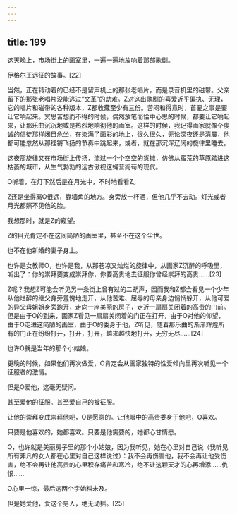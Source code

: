 ```yaml
---
---
---
```

title: 199
---



这天晚上，市场街上的画室里，一遍一遍地放响着那部歌剧。

伊格尔王远征的故事。[22]

当然，正在转动着的已经不是留声机上的那张老唱片，而是录音机里的磁带。父亲留下的那张老唱片没能逃过“文革”的劫难。Z对这出歌剧的喜爱近乎偏执、无理，它的唱片和磁带的各种版本，Z都收藏至少有三份。苦闷和得意时，首要之事是要让它响起来。冥思苦想而不得的时候，偶然放笔而恰中心思的时候，都要让它响起来，让那乐曲沉沉地或是热烈地响彻他的画室。这样的时候，我记得画家就像个虔诚的信徒那样闭目危坐，在染满了画彩的地上，很久很久，无论深夜还是清晨，他都可能忽然从那铿锵飞扬的节奏中跳起来，或者，就在那沉浑辽阔的旋律里睡去。

这夜那旋律又在市场街上传扬，流过一个个空空的货摊，仿佛从蛮荒的草原踏进这枯萎的城市，从生气勃勃的远古傲视这蝇营狗苟的现代。

O听着，在灯下然后是在月光中，不时地看看Z。

Z还是坐得离O很远，靠墙角的地方。身旁放一杯酒，但他几乎不去动。灯光或者月光都照不见他的脸。

我想那时，就是Z的窥望。

Z的目光肯定不在这间简陋的画室里，甚至不在这个尘世。

也不在他新婚的妻子身上。

也许是女教师O，也许是我，从那苍凉又灿烂的旋律中，从画家Z沉醉的呼吸里，听出了：你的崇拜要变成崇拜你，你要高贵地去征服你曾经崇拜的高贵……[23]

Z呢？我想Z可能会听见另一条街上曾有过的二胡声，因而我和Z都会看见一个少年从他烂醉的继父身旁羞愧地走开，从他苦难、屈辱的母亲身边悄悄躲开，从他可爱的异父母姐姐身旁跑开，走向一座美丽的房子，走近一扇扇关闭着的高贵的门前。但是由于O的到来，画家Z看见一扇扇关闭着的门正在打开，由于O对他的仰望，由于O走进这简陋的画室，由于O的委身于他，Z听见，随着那乐曲的渐渐辉煌所有的门正在纷纷打开，打开，打开，越来越快地打开，无穷无尽……[24]

也许O就是当年的那个小姑娘。

更晚的时候，如果他们再次做爱，O肯定会从画家独特的性爱倾向里再次听见一个征服者的激情。

但是O爱他，这毫无疑问。

甚至爱他的征服。甚至爱自己的被征服。

让他的崇拜变成崇拜他吧，O是愿意的。让他眼中的高贵委身于他吧，O喜欢。

只要是他喜欢的，她都喜欢。只要是他需要的，她都心甘情愿。

O，也许就是美丽房子里的那个小姑娘，因为我听见，她在心里对自己说（我听见所有非凡的女人都在心里对自己这样说过）：我不会再伤害他，我不会再让他受伤害，绝不会再让他高贵的心里积存痛苦和寒冷，绝不让这颗天才的心再增添……仇恨……

O心里一惊，最后这两个字始料未及。

但是她爱他，爱这个男人，绝无动摇。[25]